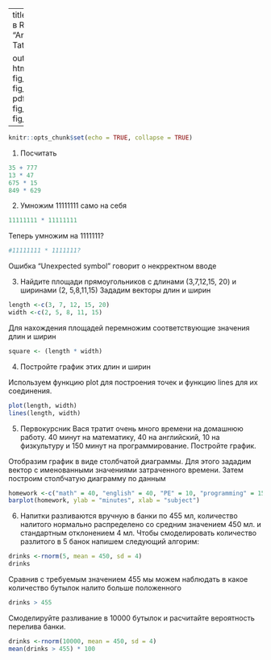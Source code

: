
---
title: "Введение в R"
author: "Andrey Tatarchenkov"

output:
  html_document:
    fig_width: 10
    fig_height: 8
  pdf_document:
    fig_height: 8
    fig_width: 10
     
---
\usepackage[russian]{babel}
```r
knitr::opts_chunk$set(echo = TRUE, collapse = TRUE)

```
1. Посчитать

```r
35 + 777
13 * 47
675 * 15
849 * 629
```
2. Умножим 11111111 само на себя
```r
11111111 * 11111111
```
Теперь умножим на 1111111?
```r
#11111111 * 1111111?
```
Ошибка "Unexpected symbol" говорит о некрректном вводе

3. Найдите площади прямоугольников с длинами (3,7,12,15, 20) и ширинами (2, 5,8,11,15)
Зададим векторы длин и ширин
```r
length <-c(3, 7, 12, 15, 20)
width <-c(2, 5, 8, 11, 15)
```
Для нахождения площадей перемножим соответствующие значения длин и ширин
```r
square <- (length * width)
```

4. Постройте график этих длин и ширин

Используем функцию plot для построения точек и функцию lines для их соединения. 
```r
plot(length, width)
lines(length, width)
```
5. Первокурсник Вася тратит очень много времени на домашнюю работу. 40 минут на математику, 40 на английский, 10 на физкультуру и 150 минут на программирование. Постройте график.

Отобразим график в виде столбчатой диаграммы. Для этого зададим вектор с именованными значениями затраченного времени. Затем построим столбчатую диаграмму по данным
```r
homework <-c("math" = 40, "english" = 40, "PE" = 10, "programming" = 150)
barplot(homework, ylab = "minutes", xlab = "subject")
```
6. Напитки разливаются вручную в банки по 455 мл, количество налитого нормально распределено со средним значением 450 мл. и стандартным отклонением 4 мл. Чтобы смоделировать количество разлитого в 5 банок напишем следующий алгорим:
```r
drinks <-rnorm(5, mean = 450, sd = 4)
drinks
```
Сравнив с требуемым значением 455 мы можем наблюдать в какое количество бутылок налито больше положенного
```r
drinks > 455
```
Смоделируйте разливание в 10000 бутылок и расчитайте вероятность перелива банки.
```r
drinks <-rnorm(10000, mean = 450, sd = 4)
mean(drinks > 455) * 100
```